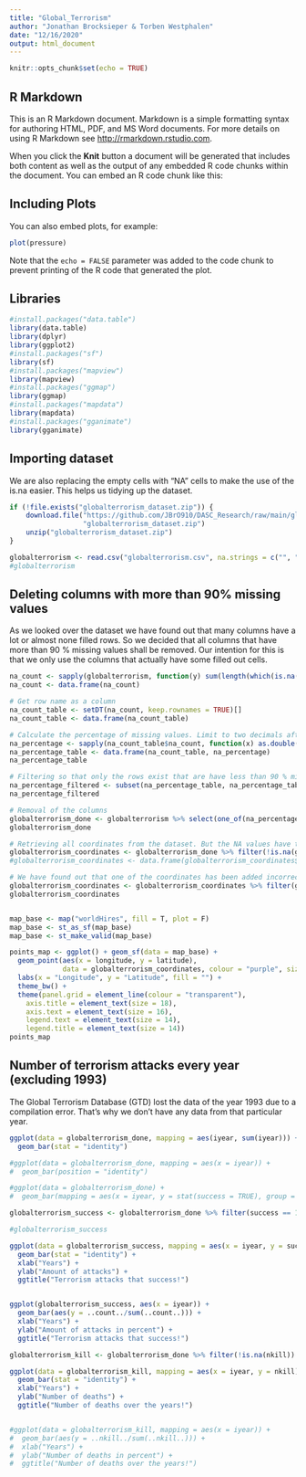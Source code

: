 ```yaml
---
title: "Global_Terrorism"
author: "Jonathan Brocksieper & Torben Westphalen"
date: "12/16/2020"
output: html_document
---
```


```r
knitr::opts_chunk$set(echo = TRUE)
```

## R Markdown

This is an R Markdown document. Markdown is a simple formatting syntax for authoring HTML, PDF, and MS Word documents. For more details on using R Markdown see <http://rmarkdown.rstudio.com>.

When you click the **Knit** button a document will be generated that includes both content as well as the output of any embedded R code chunks within the document. You can embed an R code chunk like this:

## Including Plots

You can also embed plots, for example:

```r
plot(pressure)
```

Note that the `echo = FALSE` parameter was added to the code chunk to prevent printing of the R code that generated the plot.

## Libraries
```r
#install.packages("data.table")
library(data.table)
library(dplyr)
library(ggplot2)
#install.packages("sf")
library(sf)
#install.packages("mapview")
library(mapview)
#install.packages("ggmap")
library(ggmap)
#install.packages("mapdata")
library(mapdata)
#install.packages("gganimate")
library(gganimate)
```


## Importing dataset

We are also replacing the empty cells with "NA" cells to make the use of the is.na easier. This helps us tidying up the dataset.

```r
if (!file.exists("globalterrorism_dataset.zip")) {
    download.file("https://github.com/JBrO910/DASC_Research/raw/main/globalterrorism_dataset.zip",
                  "globalterrorism_dataset.zip")
    unzip("globalterrorism_dataset.zip")
}

globalterrorism <- read.csv("globalterrorism.csv", na.strings = c("", "NA"), header = TRUE)
#globalterrorism
```

## Deleting columns with more than 90% missing values

As we looked over the dataset we have found out that many columns have a lot or almost none filled rows. So we decided that all columns that have more than 90 % missing values shall be removed. Our intention for this is that we only use the columns that actually have some filled out cells.

```r
na_count <- sapply(globalterrorism, function(y) sum(length(which(is.na(y)))))
na_count <- data.frame(na_count)

# Get row name as a column 
na_count_table <- setDT(na_count, keep.rownames = TRUE)[]
na_count_table <- data.frame(na_count_table)

# Calculate the percentage of missing values. Limit to two decimals after the dot.
na_percentage <- sapply(na_count_table$na_count, function(x) as.double(format(round( x/nrow(globalterrorism ), 2), nsmall = 2)))
na_percentage_table <- data.frame(na_count_table, na_percentage)
na_percentage_table

# Filtering so that only the rows exist that are have less than 90 % missing values
na_percentage_filtered <- subset(na_percentage_table, na_percentage_table$na_percentage < 0.90)
na_percentage_filtered

# Removal of the columns
globalterrorism_done <- globalterrorism %>% select(one_of(na_percentage_filtered$rn))
globalterrorism_done
```



```r
# Retrieving all coordinates from the dataset. But the NA values have to be filtered out first.
globalterrorism_coordinates <- globalterrorism_done %>% filter(!is.na(globalterrorism_done$longitude)) 
#globalterrorism_coordinates <- data.frame(globalterrorism_coordinates$longitude, globalterrorism_coordinates$latitude)

# We have found out that one of the coordinates has been added incorrect. Therefore we are also filtering that out.
globalterrorism_coordinates <- globalterrorism_coordinates %>% filter(globalterrorism_coordinates$longitude > -180)
globalterrorism_coordinates


map_base <- map("worldHires", fill = T, plot = F)
map_base <- st_as_sf(map_base)
map_base <- st_make_valid(map_base)

points_map <- ggplot() + geom_sf(data = map_base) + 
  geom_point(aes(x = longitude, y = latitude),
             data = globalterrorism_coordinates, colour = "purple", size = 1) +
  labs(x = "Longitude", y = "Latitude", fill = "") +
  theme_bw() +
  theme(panel.grid = element_line(colour = "transparent"),
    axis.title = element_text(size = 18),
    axis.text = element_text(size = 16),
    legend.text = element_text(size = 14),
    legend.title = element_text(size = 14))
points_map
```


## Number of terrorism attacks every year (excluding 1993)

The Global Terrorism Database (GTD) lost the data of the year 1993 due to a compilation error. That's why we don't have any data from that particular year.

```r
ggplot(data = globalterrorism_done, mapping = aes(iyear, sum(iyear))) +
  geom_bar(stat = "identity")
```


```r
#ggplot(data = globalterrorism_done, mapping = aes(x = iyear)) +
#  geom_bar(position = "identity")

#ggplot(data = globalterrorism_done) +
#  geom_bar(mapping = aes(x = iyear, y = stat(success = TRUE), group = 2))

globalterrorism_success <- globalterrorism_done %>% filter(success == 1)

#globalterrorism_success

ggplot(data = globalterrorism_success, mapping = aes(x = iyear, y = success)) +
  geom_bar(stat = "identity") +
  xlab("Years") +
  ylab("Amount of attacks") +
  ggtitle("Terrorism attacks that success!")


ggplot(globalterrorism_success, aes(x = iyear)) + 
  geom_bar(aes(y = ..count../sum(..count..))) +
  xlab("Years") +
  ylab("Amount of attacks in percent") +
  ggtitle("Terrorism attacks that success!")
```

```r
globalterrorism_kill <- globalterrorism_done %>% filter(!is.na(nkill)) 

ggplot(data = globalterrorism_kill, mapping = aes(x = iyear, y = nkill)) +
  geom_bar(stat = "identity") +
  xlab("Years") +
  ylab("Number of deaths") +
  ggtitle("Number of deaths over the years!")


#ggplot(data = globalterrorism_kill, mapping = aes(x = iyear)) + 
#  geom_bar(aes(y = ..nkill../sum(..nkill..))) +
#  xlab("Years") +
#  ylab("Number of deaths in percent") +
#  ggtitle("Number of deaths over the years!")
```
